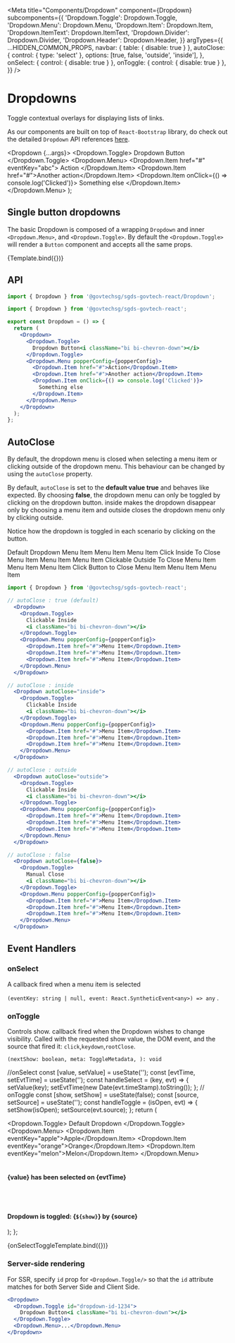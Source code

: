 
<Meta
  title="Components/Dropdown"
  component={Dropdown}
  subcomponents={{
    'Dropdown.Toggle': Dropdown.Toggle,
    'Dropdown.Menu': Dropdown.Menu,
    'Dropdown.Item': Dropdown.Item,
    'Dropdown.ItemText': Dropdown.ItemText,
    'Dropdown.Divider': Dropdown.Divider,
    'Dropdown.Header': Dropdown.Header,
  }}
  argTypes={{
    ...HIDDEN_COMMON_PROPS,
    navbar: { table: { disable: true } },
    autoClose: {
      control: { type: 'select' },
      options: [true, false, 'outside', 'inside'],
    },
    onSelect: { control: { disable: true } },
    onToggle: { control: { disable: true } },
  }}
/>

# Dropdowns

Toggle contextual overlays for displaying lists of links.

As our components are built on top of `React-Bootstrap` library, do check out the detailed `Dropdown` API references <a href="https://react-bootstrap.github.io/components/dropdowns/" target="_blank">here</a>.

  <Dropdown {...args}>
    <Dropdown.Toggle>
      Dropdown Button<i className="bi bi-chevron-down"></i>
    </Dropdown.Toggle>
    <Dropdown.Menu>
      <Dropdown.Item href="#" eventKey="abc">
        Action
      </Dropdown.Item>
      <Dropdown.Item href="#">Another action</Dropdown.Item>
      <Dropdown.Item onClick={() => console.log('Clicked')}>
        Something else
      </Dropdown.Item>
    </Dropdown.Menu>
  </Dropdown>
);

## Single button dropdowns

The basic Dropdown is composed of a wrapping `Dropdown` and
inner `<Dropdown.Menu>`, and `<Dropdown.Toggle>`. By
default the `<Dropdown.Toggle>` will render a
`Button` component and accepts all the same props.

<Story name="Basic">{Template.bind({})}</Story>

## API

```jsx
import { Dropdown } from '@govtechsg/sgds-govtech-react/Dropdown';
```

<ArgsTable story="Basic" />

```jsx
import { Dropdown } from '@govtechsg/sgds-govtech-react';

export const Dropdown = () => {
  return (
    <Dropdown>
      <Dropdown.Toggle>
        Dropdown Button<i className="bi bi-chevron-down"></i>
      </Dropdown.Toggle>
      <Dropdown.Menu popperConfig={popperConfig}>
        <Dropdown.Item href="#">Action</Dropdown.Item>
        <Dropdown.Item href="#">Another action</Dropdown.Item>
        <Dropdown.Item onClick={() => console.log('Clicked')}>
          Something else
        </Dropdown.Item>
      </Dropdown.Menu>
    </Dropdown>
  );
};
```

## AutoClose

By default, the dropdown menu is closed when selecting a menu item or clicking outside of the dropdown menu. This behaviour can be changed by using the `autoClose` property.

By default, `autoClose` is set to the **default value true** and behaves like expected. By choosing **false**, the dropdown menu can only be toggled by clicking on the dropdown button. inside makes the dropdown disappear only by choosing a menu item and outside closes the dropdown menu only by clicking outside.

Notice how the dropdown is toggled in each scenario by clicking on the button.

<Story name="AutoClose">
  <Dropdown className="mb-3">
    <Dropdown.Toggle id="dropdown-autoclose-true">
      Default Dropdown
      <i className="bi bi-chevron-down"></i>
    </Dropdown.Toggle>
    <Dropdown.Menu>
      <Dropdown.Item href="#">Menu Item</Dropdown.Item>
      <Dropdown.Item href="#">Menu Item</Dropdown.Item>
      <Dropdown.Item href="#">Menu Item</Dropdown.Item>
    </Dropdown.Menu>
  </Dropdown>
  <Dropdown autoClose="inside" className="mb-3">
    <Dropdown.Toggle id="dropdown-autoclose-inside">
      Click Inside To Close
      <i className="bi bi-chevron-down"></i>
    </Dropdown.Toggle>
    <Dropdown.Menu>
      <Dropdown.Item href="#">Menu Item</Dropdown.Item>
      <Dropdown.Item href="#">Menu Item</Dropdown.Item>
      <Dropdown.Item href="#">Menu Item</Dropdown.Item>
    </Dropdown.Menu>
  </Dropdown>
  <Dropdown autoClose="outside" className="mb-3">
    <Dropdown.Toggle id="dropdown-autoclose-outside">
      Clickable Outside To Close
      <i className="bi bi-chevron-down"></i>
    </Dropdown.Toggle>
    <Dropdown.Menu>
      <Dropdown.Item href="#">Menu Item</Dropdown.Item>
      <Dropdown.Item href="#">Menu Item</Dropdown.Item>
      <Dropdown.Item href="#">Menu Item</Dropdown.Item>
    </Dropdown.Menu>
  </Dropdown>
  <Dropdown autoClose={false} className="mb-3">
    <Dropdown.Toggle id="dropdown-autoclose-false">
      Click Button to Close
      <i className="bi bi-chevron-down"></i>
    </Dropdown.Toggle>
    <Dropdown.Menu>
      <Dropdown.Item href="#">Menu Item</Dropdown.Item>
      <Dropdown.Item href="#">Menu Item</Dropdown.Item>
      <Dropdown.Item href="#">Menu Item</Dropdown.Item>
    </Dropdown.Menu>
  </Dropdown>
</Story>

```jsx
import { Dropdown } from '@govtechsg/sgds-govtech-react';

// autoClose : true (default)
  <Dropdown>
    <Dropdown.Toggle>
      Clickable Inside
      <i className="bi bi-chevron-down"></i>
    </Dropdown.Toggle>
    <Dropdown.Menu popperConfig={popperConfig}>
      <Dropdown.Item href="#">Menu Item</Dropdown.Item>
      <Dropdown.Item href="#">Menu Item</Dropdown.Item>
      <Dropdown.Item href="#">Menu Item</Dropdown.Item>
    </Dropdown.Menu>
  </Dropdown>

// autoClose : inside
  <Dropdown autoClose="inside">
    <Dropdown.Toggle>
      Clickable Inside
      <i className="bi bi-chevron-down"></i>
    </Dropdown.Toggle>
    <Dropdown.Menu popperConfig={popperConfig}>
      <Dropdown.Item href="#">Menu Item</Dropdown.Item>
      <Dropdown.Item href="#">Menu Item</Dropdown.Item>
      <Dropdown.Item href="#">Menu Item</Dropdown.Item>
    </Dropdown.Menu>
  </Dropdown>

// autoClose : outside
  <Dropdown autoClose="outside">
    <Dropdown.Toggle>
      Clickable Inside
      <i className="bi bi-chevron-down"></i>
    </Dropdown.Toggle>
    <Dropdown.Menu popperConfig={popperConfig}>
      <Dropdown.Item href="#">Menu Item</Dropdown.Item>
      <Dropdown.Item href="#">Menu Item</Dropdown.Item>
      <Dropdown.Item href="#">Menu Item</Dropdown.Item>
    </Dropdown.Menu>
  </Dropdown>

// autoClose : false
  <Dropdown autoClose={false}>
    <Dropdown.Toggle>
      Manual Close
      <i className="bi bi-chevron-down"></i>
    </Dropdown.Toggle>
    <Dropdown.Menu popperConfig={popperConfig}>
      <Dropdown.Item href="#">Menu Item</Dropdown.Item>
      <Dropdown.Item href="#">Menu Item</Dropdown.Item>
      <Dropdown.Item href="#">Menu Item</Dropdown.Item>
    </Dropdown.Menu>
  </Dropdown>
```

## Event Handlers

### onSelect

A callback fired when a menu item is selected

`(eventKey: string | null, event: React.SyntheticEvent<any>) => any` .

### onToggle

Controls show. callback fired when the Dropdown wishes to change visibility. Called with the requested show value, the DOM event, and the source that fired it: `click`,`keydown`,`rootClose`.

`(nextShow: boolean, meta: ToggleMetadata, ): void`

  //onSelect
  const [value, setValue] = useState('');
  const [evtTime, setEvtTime] = useState('');
  const handleSelect = (key, evt) => {
    setValue(key);
    setEvtTime(new Date(evt.timeStamp).toString());
  };
  // onToggle
  const [show, setShow] = useState(false);
  const [source, setSource] = useState('');
  const handleToggle = (isOpen, evt) => {
    setShow(isOpen);
    setSource(evt.source);
  };
  return (
    <div>
      <Dropdown onSelect={handleSelect} onToggle={handleToggle}>
        <Dropdown.Toggle>
          Default Dropdown<i className="bi bi-chevron-down"></i>
        </Dropdown.Toggle>
        <Dropdown.Menu>
          <Dropdown.Item eventKey="apple">Apple</Dropdown.Item>
          <Dropdown.Item eventKey="orange">Orange</Dropdown.Item>
          <Dropdown.Item eventKey="melon">Melon</Dropdown.Item>
        </Dropdown.Menu>
      </Dropdown>
      <br />
      <br />
      <h4>
        {value} has been selected on {evtTime}
      </h4>
      <br />
      <br />
      <h4>
        Dropdown is toggled: {`${show}`} by {source}
      </h4>
    </div>
  );
};

<Canvas>
  <Story height="200px" name="Event Handlers">
    {onSelectToggleTemplate.bind({})}
  </Story>
</Canvas>

### Server-side rendering

For SSR, specify `id` prop for `<Dropdown.Toggle/>` so that the `id` attribute matches for both Server Side and Client Side.

```jsx
<Dropdown>
  <Dropdown.Toggle id="dropdown-id-1234">
    Dropdown Button<i className="bi bi-chevron-down"></i>
  </Dropdown.Toggle>
  <Dropdown.Menu>...</Dropdown.Menu>
</Dropdown>
```
